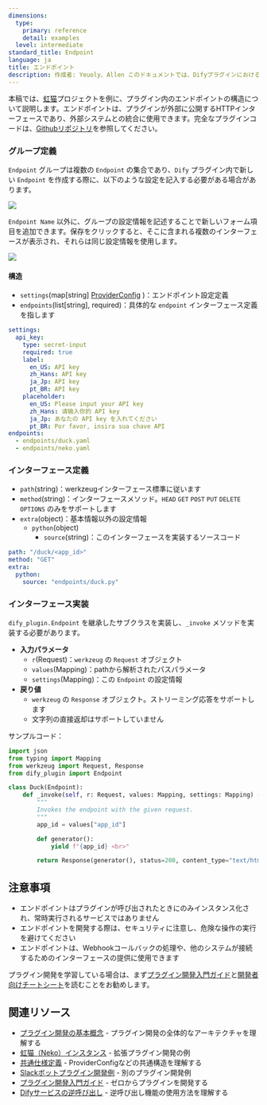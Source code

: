 ```yaml
---
dimensions:
  type:
    primary: reference
    detail: examples
  level: intermediate
standard_title: Endpoint
language: ja
title: エンドポイント
description: 作成者: Yeuoly、Allen このドキュメントでは、Difyプラグインにおけるエンドポイントの構造と実装方法について、虹猫（Neko）プロジェクトを例に詳しく説明します。内容は、エンドポイントグループの定義方法、インターフェースの設定、_invokeメソッドの実装、リクエストとレスポンスの処理を含みます。ドキュメントでは、さまざまなYAML設定フィールドの意味と使用方法を詳細に解説しています。
---
```


本稿では、[虹猫](/plugin_dev_ja/9231-extension-plugin.ja)プロジェクトを例に、プラグイン内のエンドポイントの構造について説明します。エンドポイントは、プラグインが外部に公開するHTTPインターフェースであり、外部システムとの統合に使用できます。完全なプラグインコードは、[Githubリポジトリ](https://github.com/langgenius/dify-plugin-sdks/tree/main/python/examples/neko)を参照してください。

### グループ定義

`Endpoint` グループは複数の `Endpoint` の集合であり、`Dify` プラグイン内で新しい `Endpoint` を作成する際に、以下のような設定を記入する必要がある場合があります。

![](https://assets-docs.dify.ai/2024/11/763dbf86e4319591415dc5a1b6948ccb.png)

`Endpoint Name` 以外に、グループの設定情報を記述することで新しいフォーム項目を追加できます。保存をクリックすると、そこに含まれる複数のインターフェースが表示され、それらは同じ設定情報を使用します。

![](https://assets-docs.dify.ai/2024/11/b778b7093b7df0dc80a476c65ddcbe58.png)

#### **構造**

* `settings`(map\[string] [ProviderConfig](/plugin_dev_ja/0411-general-specifications#providerconfig.ja) )：エンドポイント設定定義
* `endpoints`(list\[string], required)：具体的な `endpoint` インターフェース定義を指します

```yaml
settings:
  api_key:
    type: secret-input
    required: true
    label:
      en_US: API key
      zh_Hans: API key
      ja_Jp: API key
      pt_BR: API key
    placeholder:
      en_US: Please input your API key
      zh_Hans: 请输入你的 API key
      ja_Jp: あなたの API key を入れてください
      pt_BR: Por favor, insira sua chave API
endpoints:
  - endpoints/duck.yaml
  - endpoints/neko.yaml
```

### インターフェース定義

* `path`(string)：werkzeugインターフェース標準に従います
* `method`(string)：インターフェースメソッド。`HEAD` `GET` `POST` `PUT` `DELETE` `OPTIONS` のみをサポートします
* `extra`(object)：基本情報以外の設定情報
  * `python`(object)
    * `source`(string)：このインターフェースを実装するソースコード

```yaml
path: "/duck/<app_id>"
method: "GET"
extra:
  python:
    source: "endpoints/duck.py"
```

### インターフェース実装

`dify_plugin.Endpoint` を継承したサブクラスを実装し、`_invoke` メソッドを実装する必要があります。

* **入力パラメータ**
  * `r`(Request)：`werkzeug` の `Request` オブジェクト
  * `values`(Mapping)：pathから解析されたパスパラメータ
  * `settings`(Mapping)：この `Endpoint` の設定情報
* **戻り値**
  * `werkzeug` の `Response` オブジェクト。ストリーミング応答をサポートします
  * 文字列の直接返却はサポートしていません

サンプルコード：

```python
import json
from typing import Mapping
from werkzeug import Request, Response
from dify_plugin import Endpoint

class Duck(Endpoint):
    def _invoke(self, r: Request, values: Mapping, settings: Mapping) -> Response:
        """
        Invokes the endpoint with the given request.
        """
        app_id = values["app_id"]

        def generator():
            yield f"{app_id} <br>"

        return Response(generator(), status=200, content_type="text/html")
```

## 注意事項

* エンドポイントはプラグインが呼び出されたときにのみインスタンス化され、常時実行されるサービスではありません
* エンドポイントを開発する際は、セキュリティに注意し、危険な操作の実行を避けてください
* エンドポイントは、Webhookコールバックの処理や、他のシステムが接続するためのインターフェースの提供に使用できます

プラグイン開発を学習している場合は、まず[プラグイン開発入門ガイド](/plugin_dev_ja/0211-getting-started-dify-tool.ja)と[開発者向けチートシート](/plugin_dev_ja/0131-cheatsheet.ja)を読むことをお勧めします。

## 関連リソース

- [プラグイン開発の基本概念](/plugin_dev_ja/0111-getting-started-dify-plugin.ja) - プラグイン開発の全体的なアーキテクチャを理解する
- [虹猫（Neko）インスタンス](/plugin_dev_ja/9231-extension-plugin.ja) - 拡張プラグイン開発の例
- [共通仕様定義](/plugin_dev_ja/0411-general-specifications.ja) - ProviderConfigなどの共通構造を理解する
- [Slackボットプラグイン開発例](/plugin_dev_ja/0432-develop-a-slack-bot-plugin.ja) - 別のプラグイン開発例
- [プラグイン開発入門ガイド](/plugin_dev_ja/0211-getting-started-dify-tool.ja) - ゼロからプラグインを開発する
- [Difyサービスの逆呼び出し](/plugin_dev_ja/9241-reverse-invocation.ja) - 逆呼び出し機能の使用方法を理解する